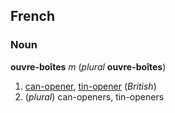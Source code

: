 ==French==
===Noun===
'''ouvre-boîtes''' ''m'' (''plural'' '''ouvre-boîtes''')

#[[can-opener]], [[tin-opener]] (''British'')
#(''plural'') can-openers, tin-openers